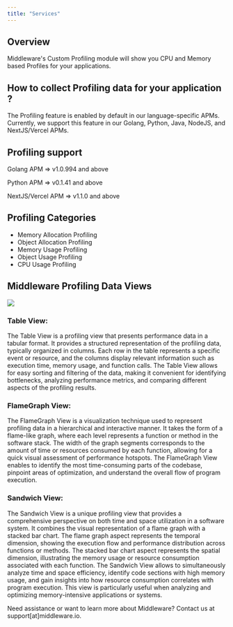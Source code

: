 ```yaml
---
title: "Services"
---
```

## Overview
Middleware's Custom Profiling module will show you CPU and Memory based Profiles for your applications.

## How to collect Profiling data for your application ?
The Profiling feature is enabled by default in our language-specific APMs. Currently, we support this feature in our Golang, Python, Java, NodeJS, and NextJS/Vercel APMs.

## Profiling support

Golang APM => 
v1.0.994 and above

Python APM =>
v0.1.41 and above

NextJS/Vercel APM =>
v1.1.0 and above

## Profiling Categories
<ul>
    <li>Memory Allocation Profiling</li>
    <li>Object Allocation Profiling</li>
    <li>Memory Usage Profiling</li>
    <li>Object Usage Profiling</li>
    <li>CPU Usage Profiling</li>
</ul>

## Middleware Profiling Data Views

<img src="/images/apm/profiling.png" />

### Table View:
The Table View is a profiling view that presents performance data in a tabular format. It provides a structured representation of the profiling data, typically organized in columns. Each row in the table represents a specific event or resource, and the columns display relevant information such as execution time, memory usage, and function calls.
The Table View allows for easy sorting and filtering of the data, making it convenient for identifying bottlenecks, analyzing performance metrics, and comparing different aspects of the profiling results.

### FlameGraph View:
The FlameGraph View is a visualization technique used to represent profiling data in a hierarchical and interactive manner. It takes the form of a flame-like graph, where each level represents a function or method in the software stack. The width of the graph segments corresponds to the amount of time or resources consumed by each function, allowing for a quick visual assessment of performance hotspots.
The FlameGraph View enables to identify the most time-consuming parts of the codebase, pinpoint areas of optimization, and understand the overall flow of program execution.

### Sandwich View:
The Sandwich View is a unique profiling view that provides a comprehensive perspective on both time and space utilization in a software system. It combines the visual representation of a flame graph with a stacked bar chart. The flame graph aspect represents the temporal dimension, showing the execution flow and performance distribution across functions or methods. The stacked bar chart aspect represents the spatial dimension, illustrating the memory usage or resource consumption associated with each function. 
The Sandwich View allows to simultaneously analyze time and space efficiency, identify code sections with high memory usage, and gain insights into how resource consumption correlates with program execution. This view is particularly useful when analyzing and optimizing memory-intensive applications or systems.

<Note> Need assistance or want to learn more about Middleware? Contact us at support[at]middleware.io. </Note>